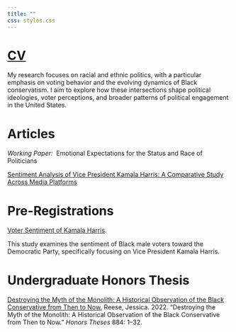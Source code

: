```yaml
---
title: ""
css: styles.css
---
```


# [CV](https://gvpt.umd.edu/sites/gvpt.umd.edu/files/cv/CV%20-%20Jessica%20Reese.pdf)

My research focuses on racial and ethnic politics, with a particular emphasis on voting behavior and the evolving dynamics of Black conservatism. I aim to explore how these intersections shape political ideologies, voter perceptions, and broader patterns of political engagement in the United States.

# Articles

*Working Paper:*  Emotional Expectations for the Status and Race of Politicians

[Sentiment Analysis of Vice President Kamala Harris: A Comparative Study Across Media Platforms](https://github.com/jkreese/MyWebsite/blob/main/729B%20Final%20Project.pdf)

# Pre-Registrations

[Voter Sentiment of Kamala Harris](https://doi.org/10.17605/OSF.IO/EHN94).

This study examines the sentiment of Black male voters toward the Democratic Party, specifically focusing on Vice President Kamala Harris.

# Undergraduate Honors Thesis

[Destroying the Myth of the Monolith: A Historical Observation of the Black Conservative from Then to Now.](https://aquila.usm.edu/cgi/viewcontent.cgi?article=1874&context=honors_theses) Reese, Jessica. 2022. “Destroying the Myth of the Monolith: A Historical Observation of the Black Conservative from Then to Now.” *Honors Theses* 884: 1–32.
